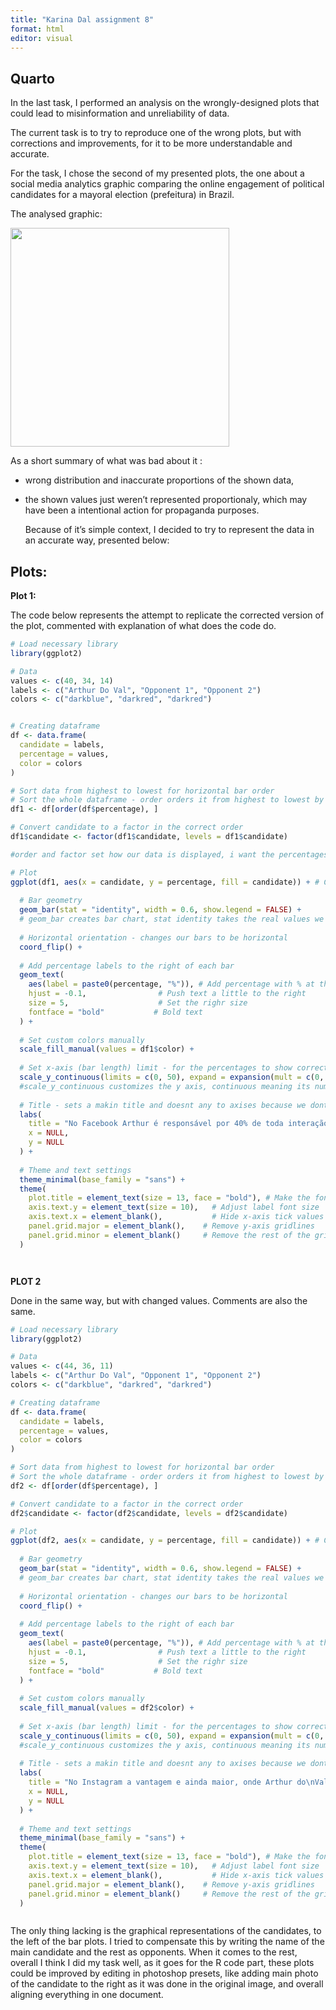 ---
title: "Karina Dal assignment 8"
format: html
editor: visual
---

## Quarto

In the last task, I performed an analysis on the wrongly-designed plots that could lead to misinformation and unreliability of data.

The current task is to try to reproduce one of the wrong plots, but with corrections and improvements, for it to be more understandable and accurate.

For the task, I chose the second of my presented plots, the one about a social media analytics graphic comparing the online engagement of political candidates for a mayoral election (prefeitura) in Brazil.

The analysed graphic:

![](images/clipboard-2265823676.png){width="350"}

As a short summary of what was bad about it :

-   wrong distribution and inaccurate proportions of the shown data,

-   the shown values just weren't represented proportionaly, which may have been a intentional action for propaganda purposes.

    Because of it's simple context, I decided to try to represent the data in an accurate way, presented below:

## Plots:

**Plot 1:**

The code below represents the attempt to replicate the corrected version of the plot, commented with explanation of what does the code do.

```{r}

# Load necessary library
library(ggplot2)

# Data
values <- c(40, 34, 14)
labels <- c("Arthur Do Val", "Opponent 1", "Opponent 2")  
colors <- c("darkblue", "darkred", "darkred")


# Creating dataframe
df <- data.frame(
  candidate = labels,
  percentage = values,
  color = colors
)

# Sort data from highest to lowest for horizontal bar order
# Sort the whole dataframe - order orders it from highest to lowest by percentage
df1 <- df[order(df$percentage), ] 

# Convert candidate to a factor in the correct order
df1$candidate <- factor(df1$candidate, levels = df1$candidate)

#order and factor set how our data is displayed, i want the percentages to be prioritised from highest to lowest

# Plot
ggplot(df1, aes(x = candidate, y = percentage, fill = candidate)) + # Creates a plot with ggplot, from the df dataframe, aes setting the axis values with x candidates, y percentages and filling with candidates
  
  # Bar geometry
  geom_bar(stat = "identity", width = 0.6, show.legend = FALSE) +
  # geom_bar creates bar chart, stat identity takes the real values we have, and doesnt calculate anything, the rest controls the apprearance
  
  # Horizontal orientation - changes our bars to be horizontal
  coord_flip() +
  
  # Add percentage labels to the right of each bar
  geom_text(
    aes(label = paste0(percentage, "%")), # Add percentage with % at the end of the bars
    hjust = -0.1,                # Push text a little to the right
    size = 5,                    # Set the righr size
    fontface = "bold"           # Bold text
  ) +
  
  # Set custom colors manually
  scale_fill_manual(values = df1$color) +
  
  # Set x-axis (bar length) limit - for the percentages to show correctly and for the better grasp of the scale
  scale_y_continuous(limits = c(0, 50), expand = expansion(mult = c(0, 0.05))) +
  #scale_y_continuous customizes the y axis, continuous meaning its numeric, sets its size with limits, and adds extra space with expand
  
  # Title - sets a makin title and doesnt any to axises because we dont need ones
  labs(
    title = "No Facebook Arthur é responsável por 40% de toda interação\nenvolvendo candidatos à prefeitura.",
    x = NULL,
    y = NULL
  ) +
  
  # Theme and text settings 
  theme_minimal(base_family = "sans") +
  theme(
    plot.title = element_text(size = 13, face = "bold"), # Make the font more originial plot accurate
    axis.text.y = element_text(size = 10),   # Adjust label font size
    axis.text.x = element_blank(),           # Hide x-axis tick values
    panel.grid.major = element_blank(),    # Remove y-axis gridlines
    panel.grid.minor = element_blank()     # Remove the rest of the gridlines
  )




```

**PLOT 2**

Done in the same way, but with changed values. Comments are also the same.

```{r}
# Load necessary library
library(ggplot2)

# Data
values <- c(44, 36, 11)
labels <- c("Arthur Do Val", "Opponent 1", "Opponent 2")  
colors <- c("darkblue", "darkred", "darkred")

# Creating dataframe
df <- data.frame(
  candidate = labels,
  percentage = values,
  color = colors
)

# Sort data from highest to lowest for horizontal bar order
# Sort the whole dataframe - order orders it from highest to lowest by percentage
df2 <- df[order(df$percentage), ] 

# Convert candidate to a factor in the correct order
df2$candidate <- factor(df2$candidate, levels = df2$candidate)

# Plot
ggplot(df2, aes(x = candidate, y = percentage, fill = candidate)) + # Creates a plot with ggplot, from the df dataframe, aes setting the axis values with x candidates, y percentages and filling with candidates
  
  # Bar geometry
  geom_bar(stat = "identity", width = 0.6, show.legend = FALSE) +
  # geom_bar creates bar chart, stat identity takes the real values we have, and doesnt calculate anything, the rest controls the apprearance
  
  # Horizontal orientation - changes our bars to be horizontal
  coord_flip() +
  
  # Add percentage labels to the right of each bar
  geom_text(
    aes(label = paste0(percentage, "%")), # Add percentage with % at the end of the bars
    hjust = -0.1,                # Push text a little to the right
    size = 5,                    # Set the righr size
    fontface = "bold"           # Bold text
  ) +
  
  # Set custom colors manually
  scale_fill_manual(values = df2$color) +
  
  # Set x-axis (bar length) limit - for the percentages to show correctly and for the better grasp of the scale
  scale_y_continuous(limits = c(0, 50), expand = expansion(mult = c(0, 0.05))) +
  #scale_y_continuous customizes the y axis, continuous meaning its numeric, sets its size with limits, and adds extra space with expand
  
  # Title - sets a makin title and doesnt any to axises because we dont need ones
  labs(
    title = "No Instagram a vantagem e ainda maior, onde Arthur do\nVal acumula 44%",
    x = NULL,
    y = NULL
  ) +
  
  # Theme and text settings 
  theme_minimal(base_family = "sans") +
  theme(
    plot.title = element_text(size = 13, face = "bold"), # Make the font more originial plot accurate
    axis.text.y = element_text(size = 10),   # Adjust label font size
    axis.text.x = element_blank(),           # Hide x-axis tick values
    panel.grid.major = element_blank(),    # Remove y-axis gridlines
    panel.grid.minor = element_blank()     # Remove the rest of the gridlines
  )



```

The only thing lacking is the graphical representations of the candidates, to the left of the bar plots. I tried to compensate this by writing the name of the main candidate and the rest as opponents. When it comes to the rest, overall I think I did my task well, as it goes for the R code part, these plots could be improved by editing in photoshop presets, like adding main photo of the candidate to the right as it was done in the original image, and overall aligning everything in one document.

